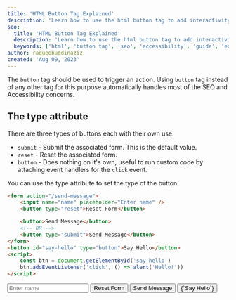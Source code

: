 ```yaml
---
title: 'HTML Button Tag Explained'
description: 'Learn how to use the html button tag to add interactivity to your website in an SEO friendly and Accessbile way'
seo:
  title: 'HTML Button Tag Explained'
  description: 'Learn how to use the html button tag to add interactivity to your website in an SEO friendly and Accessbile way'
  keywords: ['html', 'button tag', 'seo', 'accessibility', 'guide', 'explainer', 'explained']
author: raqueebuddinaziz
created: 'Aug 09, 2023'
---
```



The `button` tag should be used to trigger an action. Using `button` tag instead of any other tag for this purpose automatically handles most of the SEO and Accessibility concerns.

## The type attribute

There are three types of buttons each with their own use.

- `submit` - Submit the associated form. This is the default value.
- `reset` - Reset the associated form.
- `button` - Does nothing on it's own, useful to run custom code by attaching event handlers for the `click` event.

You can use the type attribute to set the type of the button.

```html
<form action="/send-message">
	<input name="name" placeholder="Enter name" />
	<button type="reset">Reset Form</button>

	<button>Send Message</button>
	<!-- OR -->
	<button type="submit">Send Message</button>
</form>
<button id="say-hello" type="button">Say Hello</button>
<script>
	const btn = document.getElementById('say-hello')
	btn.addEventListener('click', () => alert('Hello!'))
</script>
```

<BlogExample vPadding>
	<form action="/send-message" onsubmit="return false" class="flex flex-col items-start gap-1">
		<input name="name" placeholder="Enter name" />
		<button type="reset">Reset Form</button>
		<button>Send Message</button>
		<button id="say-hello" type="button">{`Say Hello`}</button>
		<script
			set:html={`{const btn = document.getElementById('say-hello'); btn.addEventListener('click', () => alert('Hello!'))}`}
		/>
	</form>
</BlogExample>

## The disabled attribute

You can disable a button using the `disabled` attribute.

```html
<form action="/send-message">
	<input name="name" placeholder="Enter name" />
	<button disabled>Send Message</button>
</form>
```

<BlogExample vPadding>
	<form action="/send-message">
		<input name="name" placeholder="Enter name" />
		<button disabled>Send Message</button>
	</form>
</BlogExample>

## Styling

You can style the button element just like any other element using CSS.
You can (and should) use the `:hover`, `:focus`, `:disabled` modifiers to style those states uniquely.

```html
<button class="cool-button">Cool Button</button>
<button class="cool-button" disabled>Disabled Cool Button</button>
<style>
	.cool-button {
		padding: 0.75rem 1.25rem;
		background-color: #ea580c;
		color: white;
		border-radius: 0.5rem;
		text-transform: uppercase;
		font-weight: bold;
		font-size: 0.85rem;
		transition: background-color 150ms;
	}
	.cool-button:is(:hover, :focus) {
		background-color: black;
	}
	.cool-button:disabled {
		background-color: gray;
	}
</style>
```

<BlogExample vPadding class="flex gap-1">
	<button class="cool-button">{`Cool Button`}</button>
	<button class="cool-button" disabled>{`Disabled Cool Button`}</button>
	<style>
		{`
	.cool-button {
		padding: .75rem 1.25rem; background-color: #ea580c; color: white; border-radius: 0.5rem; text-transform: uppercase; font-weight: bold; font-size: .85rem;
		transition: background-color 150ms;
	}
	.cool-button:is(:hover, :focus) {
		background-color: black;
	}
	.cool-button:disabled {
		background-color: gray;
	}
`}
	</style>
</BlogExample>

## Usage with forms

To associate a `button` tag with a `form` tag you can either make the button the children of the `form` tag or use the `form` attribute of the `button` tag with the form id.

```html
<form id="my-form">
	<button>Submit</button>
</form>
<button form="my-form">Submit</button>
```

<BlogExample vPadding>
	<form id="my-form" onsubmit="alert('submit'); return false">
		<button>Submit</button>
	</form>
	<button form="my-form">Submit</button>
</BlogExample>

## Usage with javascript

To run javascript code on a button click, you can attach an event handler for the `click` event on the button element.

```html
<button id="say-hello">Say Hello</button>
<script>
	const btn = document.getElementById('say-hello')
	btn.addEventListener('click', () => alert('Hello!'))
</script>
```

<BlogExample vPadding>
	<button id="say-hello-2" type="button">{`Say Hello`}</button>
	<script
		set:html={`const btn = document.getElementById('say-hello-2'); btn.addEventListener('click', () => alert('Hello!'))`}
	/>
</BlogExample>

## SEO and Accessibility Concerns

Usually all you need to do for SEO and Accessibility is make sure the button has descriptive text inside it and make sure the button has different styles for `hover`, `focus`, and `disabled` states than the normal state,
but in cases like icon buttons where you might not want text inside a button you need to take some additional steps to ensure accessibility and SEO.

1. Either add text inside the button and hide it with CSS.

```html
<button>
	<svg
		aria-hidden="true"
		focusable="false"
		width="17"
		height="17"
		xmlns="http://www.w3.org/2000/svg"
	>
		<path
			d="m.967 14.217 5.8-5.906-5.765-5.89L3.094.26l5.783 5.888L14.66.26l2.092 2.162-5.766 5.889 5.801 5.906-2.092 2.162-5.818-5.924-5.818 5.924-2.092-2.162Z"
			fill="#000"
		/>
	</svg>
	<span
		style="position: absolute; width: 1px; height: 1px; padding: 0; margin: -1px; overflow: hidden; clip: rect(0, 0, 0, 0); white-space: nowrap; border-width: 0;"
	>
		Close</span
	>
</button>
```

<BlogExample vPadding>
	<button>
		<svg
			aria-hidden="true"
			focusable="false"
			width="17"
			height="17"
			xmlns="http://www.w3.org/2000/svg"
		>
			<path
				d="m.967 14.217 5.8-5.906-5.765-5.89L3.094.26l5.783 5.888L14.66.26l2.092 2.162-5.766 5.889 5.801 5.906-2.092 2.162-5.818-5.924-5.818 5.924-2.092-2.162Z"
				fill="#000"
			/>
		</svg>
		<span style="position: absolute; width: 1px; height: 1px; padding: 0; margin: -1px; overflow: hidden; clip: rect(0, 0, 0, 0); white-space: nowrap; border-width: 0;">
			Close
		</span>
	</button>
</BlogExample>

2. Or use the `aria-label` attribute to give the button a label.

```html
<button aria-label="close">
	<svg
		aria-hidden="true"
		focusable="false"
		width="17"
		height="17"
		xmlns="http://www.w3.org/2000/svg"
	>
		<path
			d="m.967 14.217 5.8-5.906-5.765-5.89L3.094.26l5.783 5.888L14.66.26l2.092 2.162-5.766 5.889 5.801 5.906-2.092 2.162-5.818-5.924-5.818 5.924-2.092-2.162Z"
			fill="#000"
		/>
	</svg>
</button>
```

<BlogExample vPadding>
	<button aria-label="close">
		<svg
			aria-hidden="true"
			focusable="false"
			width="17"
			height="17"
			xmlns="http://www.w3.org/2000/svg"
		>
			<path
				d="m.967 14.217 5.8-5.906-5.765-5.89L3.094.26l5.783 5.888L14.66.26l2.092 2.162-5.766 5.889 5.801 5.906-2.092 2.162-5.818-5.924-5.818 5.924-2.092-2.162Z"
				fill="#000"
			/>
		</svg>
	</button>
</BlogExample>

## Conclusion

The `button` tag does one thing and does it well.
Using the `button` tag for triggering actions instead of other elements takes care of most SEO and Accessibility concerns for you.

_Leave a comment if you have any questions!_
